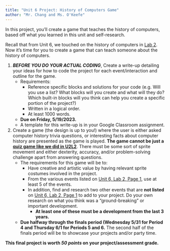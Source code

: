 ```yaml
---
title: "Unit 6 Project: History of Computers Game"
author: "Mr. Chang and Ms. O'Keefe"
---
```



::: {.learn}
In this project, you'll create a game that teaches the history of computers, based off what you learned in this unit and self-research.
:::

Recall that from Unit 6, we touched on the history of computers in [Lab 2](https://bjc.echa.ng/unit-6/lab-2/page-1.html). Now it's time for you to create a game that can teach someone about the history of computers.

::: {.forYouToDo}
1. ***BEFORE YOU DO YOUR ACTUAL CODING***, Create a write-up detailing your ideas for how to code the project for each event/interaction and outline for the game.
    - Requirements:
        * Reference specific blocks and solutions for your code (e.g. Will you use a list? What blocks will you create and what will they do? Which built-in blocks will you think can help you create a specific portion of the project?)
        * Written in a logical order.
        * At least 1000 words.
    - **Due on Friday, 5/19/2023.**
    - A template for this write-up is in your Google Classroom assignment.

2. Create a game (the design is up to you!) where the user is either asked computer history trivia questions, or interesting facts about computer history are presented as the game is played. **The game cannot be just a [quiz game like we did in U2L2](https://bjc.echa.ng/unit-2/lab-2/2-quizzes.html)**. There must be some sort of sprite movement and either dexterity, accuracy, and/or problem-solving challenge apart from answering questions. 
    - The requirements for this game will be to:
        * Have creative and artistic value by having relevant sprite costumes involved in the project.
        * From the various events listed on [Unit 6, Lab 2, Page 1](https://bjc.echa.ng/unit-6/lab-2/page-1.html), use at least 5 of the events.
        * In addition, find and research two other events that are **not listed** on [Unit 6, Lab 2, Page 1](https://bjc.echa.ng/unit-6/lab-2/page-1.html) to add to your project. Do your own research on what you think was a "ground-breaking" or important development.
            - **At least one of these must be a development from the last 3 years.**
    - **Due halfway through the finals period (Wednesday 5/31 for Period 4 and Thursday 6/1 for Periods 5 and 6.** The second half of the finals period will be to showcase your projects and/or party time.
    
:::

**This final project is worth *50 points* on your project/assessment grade.**




